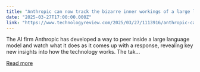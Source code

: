 ```yaml
---
title: "Anthropic can now track the bizarre inner workings of a large language model"
date: "2025-03-27T17:00:00.000Z"
link: "https://www.technologyreview.com/2025/03/27/1113916/anthropic-can-now-track-the-bizarre-inner-workings-of-a-large-language-model/"
---
```


The AI firm Anthropic has developed a way to peer inside a large language model and watch what it does as it comes up with a response, revealing key new insights into how the technology works. The tak...

[Read more](https://www.technologyreview.com/2025/03/27/1113916/anthropic-can-now-track-the-bizarre-inner-workings-of-a-large-language-model/)
